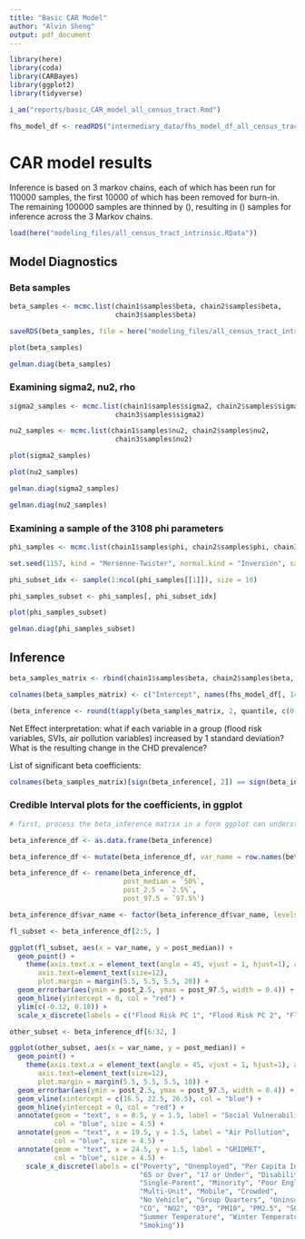 ```yaml
---
title: "Basic CAR Model"
author: "Alvin Sheng"
output: pdf_document
---
```


```r
library(here)
library(coda)
library(CARBayes)
library(ggplot2)
library(tidyverse)
```

```r
i_am("reports/basic_CAR_model_all_census_tract.Rmd")
```

```r
fhs_model_df <- readRDS("intermediary_data/fhs_model_df_all_census_tract_pc.rds")
```

# CAR model results

Inference is based on 3 markov chains, each of which has been run for 110000 samples, the first 10000 of which has been removed for burn-in. The remaining 100000 samples are thinned by (), resulting in () samples for inference across the 3 Markov chains. 

```r
load(here("modeling_files/all_census_tract_intrinsic.RData"))
```



## Model Diagnostics

### Beta samples

```r
beta_samples <- mcmc.list(chain1$samples$beta, chain2$samples$beta, 
                          chain3$samples$beta)
```

```r
saveRDS(beta_samples, file = here("modeling_files/all_census_tract_intrinsic_beta_samples.rds"))
```

```r
plot(beta_samples)
```

```r
gelman.diag(beta_samples)
```




### Examining sigma2, nu2, rho

```r
sigma2_samples <- mcmc.list(chain1$samples$sigma2, chain2$samples$sigma2, 
                          chain3$samples$sigma2)

nu2_samples <- mcmc.list(chain1$samples$nu2, chain2$samples$nu2, 
                          chain3$samples$nu2)

```

```r
plot(sigma2_samples)

plot(nu2_samples)
```

```r
gelman.diag(sigma2_samples)
```

```r
gelman.diag(nu2_samples)
```



### Examining a sample of the 3108 phi parameters

```r
phi_samples <- mcmc.list(chain1$samples$phi, chain2$samples$phi, chain3$samples$phi)
```

```r
set.seed(1157, kind = "Mersenne-Twister", normal.kind = "Inversion", sample.kind = "Rejection")

phi_subset_idx <- sample(1:ncol(phi_samples[[1]]), size = 10)

phi_samples_subset <- phi_samples[, phi_subset_idx]
```

```r
plot(phi_samples_subset)
```

```r
gelman.diag(phi_samples_subset)
```



## Inference

```r
beta_samples_matrix <- rbind(chain1$samples$beta, chain2$samples$beta, chain3$samples$beta)

colnames(beta_samples_matrix) <- c("Intercept", names(fhs_model_df[, 14:(ncol(fhs_model_df) - 1)]))
```

```r
(beta_inference <- round(t(apply(beta_samples_matrix, 2, quantile, c(0.5, 0.025, 0.975))),5))
```

Net Effect interpretation: what if each variable in a group (flood risk variables, SVIs, air pollution variables) increased by 1 standard deviation? What is the resulting change in the CHD prevalence?

<!-- ```{r} -->

<!-- sum(beta_inference[2:7, 1]) -->
<!-- sum(beta_inference[2:22, 1]) -->
<!-- sum(beta_inference[23:38, 1]) -->
<!-- sum(beta_inference[39:44, 1]) -->

<!-- ``` -->

List of significant beta coefficients: 

```r
colnames(beta_samples_matrix)[sign(beta_inference[, 2]) == sign(beta_inference[, 3])]
```

<!-- ## Presenting the Results -->

<!-- Retrieving the standard deviation used to scale the covariates -->

<!-- ```{r} -->
<!-- fhs_model_df <- readRDS(here("intermediary_data/fhs_model_df_sw_states_census_tract.rds")) -->
<!-- ``` -->

<!-- ```{r} -->
<!-- X <- fhs_model_df[, 14:(ncol(fhs_model_df) - 1)] -->

<!-- X <- X[, names(X) != "pct_floodfactor1"] -->

<!-- X <- as.matrix(X) -->



<!-- X           <- scale(X) # Scale covariates -->
<!-- # X[is.na(X)] <- 0        # Fill in missing values with the mean -->
<!-- ``` -->

<!-- ```{r} -->
<!-- (covariate_sds <- attr(X, "scaled:scale")) -->
<!-- ``` -->

<!-- Rescaling beta_inference (except the intercept) -->

<!-- ```{r} -->
<!-- beta_inference_scaled <- beta_inference -->

<!-- for (i in 2:nrow(beta_inference)) { -->

<!--   beta_inference_scaled[i, ] <- beta_inference_scaled[i, ] / covariate_sds[i - 1] -->

<!-- } -->
<!-- ``` -->

<!-- ```{r} -->
<!-- beta_inference_scaled -->
<!-- ``` -->

<!-- Showing just the results for the significant coefficients -->

<!-- ```{r} -->
<!-- beta_inference_scaled[sign(beta_inference_scaled[, 2]) == sign(beta_inference_scaled[, 3]), ] -->
<!-- ``` -->

<!-- ```{r} -->
<!-- round(beta_inference_scaled[sign(beta_inference_scaled[, 2]) == sign(beta_inference_scaled[, 3]), ], digits = 3) -->
<!-- ``` -->

<!-- Multiplying by factor of 10, for more interpretability -->

<!-- ```{r} -->
<!-- round((beta_inference_scaled * 10)[sign(beta_inference_scaled[, 2]) == sign(beta_inference_scaled[, 3]), ], digits = 2) -->
<!-- ``` -->



<!-- ### Boxplots for the posterior distribution of coefficients -->

<!-- Scaling the posterior distributions of coefficients -->

<!-- ```{r} -->
<!-- beta_samples_scaled <- beta_samples_matrix -->

<!-- for (j in 2:ncol(beta_samples_matrix)) { -->

<!--   beta_samples_scaled[, j] <- beta_samples_scaled[, j] / covariate_sds[j - 1] -->

<!-- } -->
<!-- ``` -->

<!-- ```{r} -->
<!-- beta_samples_scaled_10 <- beta_samples_scaled * 10 -->
<!-- ``` -->

<!-- ```{r} -->
<!-- round(t(apply(beta_samples_scaled_10, 2, quantile, c(0.5, 0.025, 0.975))),2) -->
<!-- ``` -->

<!-- ```{r} -->
<!-- boxplot(beta_samples_scaled_10) -->
<!-- ``` -->



<!-- ```{r} -->
<!-- boxplot(beta_samples_scaled_10[, 2:13]) -->
<!-- boxplot(beta_samples_scaled_10[, 14:36]) -->


<!-- ``` -->

<!-- ```{r} -->
<!-- boxplot(beta_samples_matrix[, 2:13]) -->
<!-- abline(h = 0, col = "red") -->

<!-- boxplot(beta_samples_matrix[, 14:36]) -->
<!-- abline(h = 0, col = "Red") -->
<!-- ``` -->



<!-- ### Boxplots for the posterior distribution of coefficients, in ggplot -->

<!-- ```{r} -->
<!-- fl_coef_post <- stack(as.data.frame(beta_samples_matrix[, 2:13])) -->


<!-- ``` -->

<!-- ```{r} -->
<!-- ggplot(fl_coef_post) +  -->
<!--   geom_boxplot(aes(x = ind, y = values)) +  -->
<!--   theme(axis.text.x = element_text(angle = 45, vjust = 1, hjust=1), axis.title.x = element_blank(), axis.title.y = element_blank(),  -->
<!--        axis.text=element_text(size=12),  -->
<!--        plot.margin = margin(5.5, 5.5, 5.5, 20)) #+  -->
<!--   # geom_vline(xintercept = c(6.5, 12.5), col = "blue") +  -->
<!--   # geom_hline(yintercept = 0, col = "red") +  -->
<!--   # annotate(geom = "text", x = 3.5, y = 20, label = "Percentage of Properties\nat Risk",  -->
<!--   #          col = "blue", size = 4.5) +  -->
<!--   # annotate(geom = "text", x = 9.5, y = 20, label = "Average Risk Score\nof Properties",  -->
<!--   #          col = "blue", size = 4.5) +  -->
<!--   # annotate(geom = "text", x = 17, y = 20, label = "Percent of Properties with Risk Score",  -->
<!--   #          col = "blue", size = 4.5) + -->
<!--   # scale_x_discrete(labels = c("Certain, 2020", "Certain, 2050",  -->
<!--   #                             "Substantial, 2020", "Substantial, 2050", -->
<!--   #                             "Any, 2020", "Any, 2050", -->
<!--   #                             "All", "All except score 1",  -->
<!--   #                             "With Substantial Risk", "With Any Risk",  -->
<!--   #                             "In SFHA", "Not in SFHA",  -->
<!--   #                             "Score 2", "Score 3", "Score 4", "Score 5",  -->
<!--   #                             "Score 6", "Score 7", "Score 8", "Score 9",  -->
<!--   #                             "Score 10")) -->
<!-- ``` -->

<!-- Choropleth on the pct_floodfactor10 -->

<!-- ```{r} -->
<!-- other_coef_post <- stack(as.data.frame(beta_samples_matrix[, 14:36])) -->
<!-- ``` -->

<!-- ```{r} -->
<!-- ggplot(other_coef_post) +  -->
<!--   geom_boxplot(aes(x = ind, y = values)) +  -->
<!--   theme(axis.text.x = element_text(angle = 45, vjust = 1, hjust=1), axis.title.x = element_blank(), axis.title.y = element_blank(),  -->
<!--         axis.text=element_text(size=12),  -->
<!--         plot.margin = margin(5.5, 5.5, 5.5, 20)) #+ -->
<!--   # geom_vline(xintercept = c(16.5, 22.5), col = "blue") +  -->
<!--   # geom_hline(yintercept = 0, col = "red") + -->
<!--   # annotate(geom = "text", x = 8.5, y = 1.5, label = "Social Vulnerability Index",  -->
<!--   #          col = "blue", size = 4.5) +  -->
<!--   # annotate(geom = "text", x = 19.5, y = 1.5, label = "Air Pollution",  -->
<!--   #          col = "blue", size = 4.5) + -->
<!--   #   scale_x_discrete(labels = c("Poverty", "Unemployed", "Per Capita Income", "No High School",  -->
<!--   #                               "65 or Over", "17 or Under", "Disability",  -->
<!--   #                               "Single-Parent", "Minority", "Poor English",  -->
<!--   #                               "Multi-Unit", "Mobile", "Crowded",  -->
<!--   #                               "No Vehicle", "Group Quarters", "Uninsured",  -->
<!--   #                               "CO", "NO2", "O3", "PM10", "PM2.5", "SO2",  -->
<!--   #                               "Smoking")) -->

<!-- ``` -->



### Credible Interval plots for the coefficients, in ggplot

```r
# first, process the beta_inference matrix in a form ggplot can understand

beta_inference_df <- as.data.frame(beta_inference)

beta_inference_df <- mutate(beta_inference_df, var_name = row.names(beta_inference_df))

beta_inference_df <- rename(beta_inference_df, 
                            post_median = `50%`,
                            post_2.5 = `2.5%`, 
                            post_97.5 = `97.5%`)

beta_inference_df$var_name <- factor(beta_inference_df$var_name, levels = beta_inference_df$var_name)
```

```r
fl_subset <- beta_inference_df[2:5, ]
```

```r
ggplot(fl_subset, aes(x = var_name, y = post_median)) + 
  geom_point() + 
    theme(axis.text.x = element_text(angle = 45, vjust = 1, hjust=1), axis.title.x = element_blank(), axis.title.y = element_blank(), 
       axis.text=element_text(size=12), 
       plot.margin = margin(5.5, 5.5, 5.5, 20)) + 
  geom_errorbar(aes(ymin = post_2.5, ymax = post_97.5, width = 0.4)) + 
  geom_hline(yintercept = 0, col = "red") +
  ylim(c(-0.12, 0.18)) + 
  scale_x_discrete(labels = c("Flood Risk PC 1", "Flood Risk PC 2", "Flood Risk PC 3", "Flood Risk PC 4"))
```

```r
other_subset <- beta_inference_df[6:32, ]
```

```r
ggplot(other_subset, aes(x = var_name, y = post_median)) + 
  geom_point() + 
    theme(axis.text.x = element_text(angle = 45, vjust = 1, hjust=1), axis.title.x = element_blank(), axis.title.y = element_blank(), 
       axis.text=element_text(size=12), 
       plot.margin = margin(5.5, 5.5, 5.5, 10)) +
  geom_errorbar(aes(ymin = post_2.5, ymax = post_97.5, width = 0.4)) + 
  geom_vline(xintercept = c(16.5, 22.5, 26.5), col = "blue") +
  geom_hline(yintercept = 0, col = "red") +
  annotate(geom = "text", x = 8.5, y = 1.5, label = "Social Vulnerability Index",
           col = "blue", size = 4.5) +
  annotate(geom = "text", x = 19.5, y = 1.5, label = "Air Pollution",
           col = "blue", size = 4.5) +
  annotate(geom = "text", x = 24.5, y = 1.5, label = "GRIDMET",
           col = "blue", size = 4.5) +
    scale_x_discrete(labels = c("Poverty", "Unemployed", "Per Capita Income", "No High School",
                                "65 or Over", "17 or Under", "Disability",
                                "Single-Parent", "Minority", "Poor English",
                                "Multi-Unit", "Mobile", "Crowded",
                                "No Vehicle", "Group Quarters", "Uninsured",
                                "CO", "NO2", "O3", "PM10", "PM2.5", "SO2",
                                "Summer Temperature", "Winter Temperature", "Summer Humidity", "Winter Humidity",
                                "Smoking"))
```


